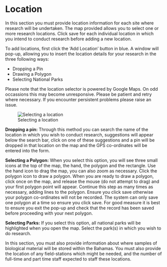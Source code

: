 # Location

In this section you must provide location information for each site where research will be undertaken. The map provided allows you to select one or more research locations. Click save for each individual location in which you intend to conduct research before adding a new location. 

To add locations, first click the 'Add Location' button in blue. A window will pop-up, allowing you to insert the location details for your research in the three following ways:

- Dropping a Pin
- Drawing a Polygon
- Selecting National Parks

Please note that the location selector is powered by Google Maps. On odd occassions this may become unresponsive. Please be patient and retry where necessary. If you encounter persistent problems please raise an issue. 

![Selecting a location](images/Screenshot 2021-03-01 at 13.43.17.png)

**Dropping a pin:** Through this method you can search the name of the location in which you wish to conduct research, suggestions will appear below the search bar, click on one of these suggestions and a pin will be dropped in that location on the map and the GPS co-ordinates will be entered into the form.

**Selecting a Polygon:** When you select this option, you will see three small icons at the top of the map, the hand, the polygon and the rectangle. Use the hand icon to drag the map, you can also zoom as necessary. Click the polygon icon to draw a polygon. When you are ready to draw a polygon, click once on the map, and release the mouse (do not attempt to drag) and your first polygon point will appear. Continue this step as many times as necessary, adding lines to the polygon. Ensure you click save otherwise your polygon co-ordinates will not be recorded. The system can only save one polygon at a time so ensure you click save. For good measure it is best to ensure you exit the pop-up and check that the record has been saved before proceeding with your next polygon.

**Selecting Parks:** If you select this option, all national parks will be highlighted when you open the map. Select the park(s) in which you wish to do research.

In this section, you must also provide information about where samples of biological material will be stored within the Bahamas. You must also provide the location of any field-stations which might be needed, and the number of full-time and part time staff expected to staff these locations.